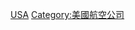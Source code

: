 {{Commonscat|Defunct airlines of the United States}}

[[Category:各國已結業航空公司|USA]]
[[Category:美國航空公司|Category:美國航空公司]]